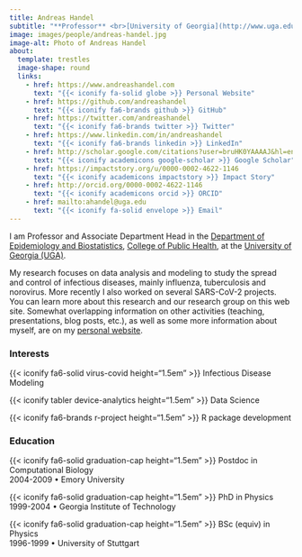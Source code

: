 ```yaml
---
title: Andreas Handel
subtitle: "**Professor** <br>[University of Georgia](http://www.uga.edu/)"
image: images/people/andreas-handel.jpg
image-alt: Photo of Andreas Handel
about:
  template: trestles
  image-shape: round
  links: 
    - href: https://www.andreashandel.com
      text: "{{< iconify fa-solid globe >}} Personal Website"
    - href: https://github.com/andreashandel 
      text: "{{< iconify fa6-brands github >}} GitHub"
    - href: https://twitter.com/andreashandel
      text: "{{< iconify fa6-brands twitter >}} Twitter"
    - href: https://www.linkedin.com/in/andreashandel
      text: "{{< iconify fa6-brands linkedin >}} LinkedIn"
    - href: http://scholar.google.com/citations?user=bruHK0YAAAAJ&hl=en/
      text: "{{< iconify academicons google-scholar >}} Google Scholar"
    - href: https://impactstory.org/u/0000-0002-4622-1146
      text: "{{< iconify academicons impactstory >}} Impact Story"
    - href: http://orcid.org/0000-0002-4622-1146
      text: "{{< iconify academicons orcid >}} ORCID"
    - href: mailto:ahandel@uga.edu
      text: "{{< iconify fa-solid envelope >}} Email"
---
```


I am Professor and Associate Department Head in the [Department of Epidemiology and Biostatistics](http://www.publichealth.uga.edu/epibio/), [College of Public Health](http://www.publichealth.uga.edu/), at the [University of Georgia (UGA)](http://www.uga.edu/).

My research focuses on data analysis and modeling to study the spread and control of infectious diseases, mainly influenza, tuberculosis and norovirus. More recently I also worked on several SARS-CoV-2 projects. You can learn more about this research and our research group on this web site. Somewhat overlapping information on other activities (teaching, presentations, blog posts, etc.), as well as some more information about myself, are on my [personal website](https://www.andreashandel.com/).

### Interests

{{< iconify fa6-solid virus-covid height="1.5em" >}} Infectious Disease Modeling

{{< iconify tabler device-analytics height="1.5em" >}} Data Science

{{< iconify fa6-brands r-project height="1.5em" >}} R package development

### Education

{{< iconify fa6-solid graduation-cap height="1.5em" >}} Postdoc in Computational Biology\
[2004-2009 • Emory University]{.text-muted}

{{< iconify fa6-solid graduation-cap height="1.5em" >}} PhD in Physics\
[1999-2004 • Georgia Institute of Technology]{.text-muted}

{{< iconify fa6-solid graduation-cap height="1.5em" >}} BSc (equiv) in Physics\
[1996-1999 • University of Stuttgart]{.text-muted}
